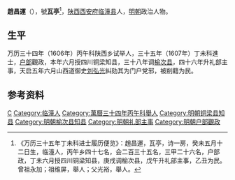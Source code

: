 '''趙昌運'''（{{bd|？||？||}}），號'''瓦亭'''<ref>《万历三十五年丁未科进士履历便览》：趙昌運，瓦亭，诗一房，癸未五月十二日生，临潼人，丙午乡四十七名，会二百三十五名，三甲二十六名，户部政，丁未六月授四川铜梁知县，庚戌调榆次县，戊午升礼部主事，乙丑为民。曾祖永加；祖维屏，舉人；父光裕，舉人。</ref>，[[陕西|陕西]][[西安府|西安府]][[临潼县|临潼县]]人，[[明朝|明朝]]政治人物。

== 生平 ==
万历三十四年（1606年）丙午科陕西乡试举人，三十五年（1607年）丁未科進士，[[户部|户部]]觀政，本年六月授四川铜梁知县，三十八年调[[榆次县|榆次县]]，四十六年升礼部主事，天启五年六月山西道御史[[刘弘光|刘弘光]]糾劾其为门户党邪，被削籍为民。

==参考资料==
{{reflist}}

{{萬曆三十五年丁未科殿試金榜}}

{{Authority control}}

{{DEFAULTSORT:}}
[[Category:趙姓|C]]
[[Category:临潼人|Category:临潼人]]
[[Category:萬曆三十四年丙午科舉人|Category:萬曆三十四年丙午科舉人]]
[[Category:明朝铜梁县知县|Category:明朝铜梁县知县]]
[[Category:明朝榆次县知县|Category:明朝榆次县知县]]
[[Category:明朝礼部主事|Category:明朝礼部主事]]
[[Category:明朝户部觀政|Category:明朝户部觀政]]


{{明朝人物小作品}}